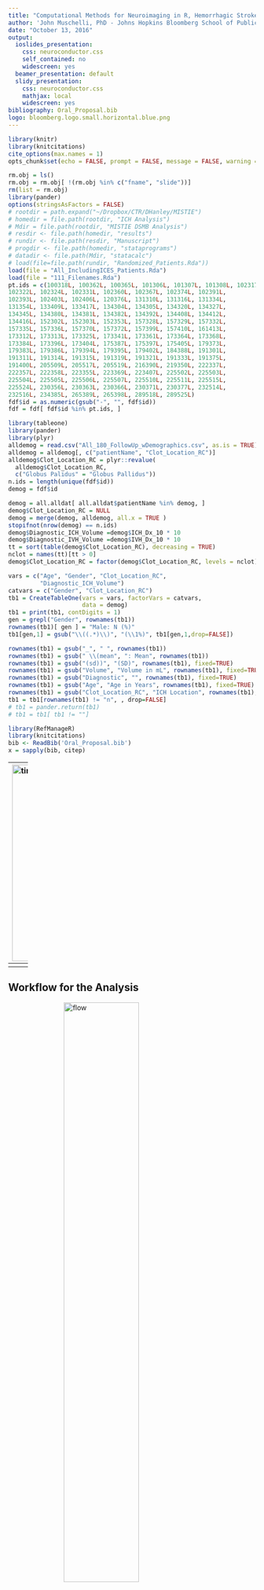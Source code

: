 ```yaml
---
title: "Computational Methods for Neuroimaging in R, Hemorrhagic Stroke and Neuroconductor"
author: 'John Muschelli, PhD - Johns Hopkins Bloomberg School of Public Health<br/> http://johnmuschelli.com/Rochester_2016.html <br/> <a href="https://twitter.com/strictlystat?lang=en">\@StrictlyStat</a> <br/> https://github.com/muschellij2'
date: "October 13, 2016"
output:
  ioslides_presentation:
    css: neuroconductor.css
    self_contained: no
    widescreen: yes
  beamer_presentation: default
  slidy_presentation:
    css: neuroconductor.css
    mathjax: local
    widescreen: yes
bibliography: Oral_Proposal.bib
logo: bloomberg.logo.small.horizontal.blue.png
---
```



<script type="text/x-mathjax-config">
MathJax.Hub.Config({ TeX: { extensions: ["color.js"] }});
</script>

```r
library(knitr)
library(knitcitations)
cite_options(max.names = 1)
opts_chunk$set(echo = FALSE, prompt = FALSE, message = FALSE, warning = FALSE, comment = "", results = 'hide')
```


```r
rm.obj = ls()
rm.obj = rm.obj[ !(rm.obj %in% c("fname", "slide"))]
rm(list = rm.obj)
library(pander)
options(stringsAsFactors = FALSE)
# rootdir = path.expand("~/Dropbox/CTR/DHanley/MISTIE")
# homedir = file.path(rootdir, "ICH Analysis")
# Mdir = file.path(rootdir, "MISTIE DSMB Analysis")
# resdir <- file.path(homedir, "results")
# rundir <- file.path(resdir, "Manuscript")
# progdir <- file.path(homedir, "stataprograms")
# datadir <- file.path(Mdir, "statacalc")
# load(file=file.path(rundir, "Randomized_Patients.Rda"))
load(file = "All_IncludingICES_Patients.Rda")
load(file = "111_Filenames.Rda")
pt.ids = c(100318L, 100362L, 100365L, 101306L, 101307L, 101308L, 102317L, 
102322L, 102324L, 102331L, 102360L, 102367L, 102374L, 102391L, 
102393L, 102403L, 102406L, 120376L, 131310L, 131316L, 131334L, 
131354L, 133409L, 133417L, 134304L, 134305L, 134320L, 134327L, 
134345L, 134380L, 134381L, 134382L, 134392L, 134408L, 134412L, 
134416L, 152302L, 152303L, 152353L, 157328L, 157329L, 157332L, 
157335L, 157336L, 157370L, 157372L, 157399L, 157410L, 161413L, 
173312L, 173313L, 173325L, 173341L, 173361L, 173364L, 173368L, 
173384L, 173396L, 173404L, 175387L, 175397L, 175405L, 179373L, 
179383L, 179386L, 179394L, 179395L, 179402L, 184388L, 191301L, 
191311L, 191314L, 191315L, 191319L, 191321L, 191333L, 191375L, 
191400L, 205509L, 205517L, 205519L, 216390L, 219350L, 222337L, 
222357L, 222358L, 223355L, 223369L, 223407L, 225502L, 225503L, 
225504L, 225505L, 225506L, 225507L, 225510L, 225511L, 225515L, 
225524L, 230356L, 230363L, 230366L, 230371L, 230377L, 232514L, 
232516L, 234385L, 265389L, 265398L, 289518L, 289525L)
fdf$id = as.numeric(gsub("-", "", fdf$id))
fdf = fdf[ fdf$id %in% pt.ids, ]
```

```r
library(tableone)
library(pander)
library(plyr)
alldemog = read.csv("All_180_FollowUp_wDemographics.csv", as.is = TRUE)
alldemog = alldemog[, c("patientName", "Clot_Location_RC")]
alldemog$Clot_Location_RC = plyr::revalue(
  alldemog$Clot_Location_RC,
  c("Globus Palidus" = "Globus Pallidus"))
n.ids = length(unique(fdf$id))
demog = fdf$id 

demog = all.alldat[ all.alldat$patientName %in% demog, ]
demog$Clot_Location_RC = NULL
demog = merge(demog, alldemog, all.x = TRUE )
stopifnot(nrow(demog) == n.ids)
demog$Diagnostic_ICH_Volume =demog$ICH_Dx_10 * 10 
demog$Diagnostic_IVH_Volume =demog$IVH_Dx_10 * 10 
tt = sort(table(demog$Clot_Location_RC), decreasing = TRUE)
nclot = names(tt)[tt > 0]
demog$Clot_Location_RC = factor(demog$Clot_Location_RC, levels = nclot)

vars = c("Age", "Gender", "Clot_Location_RC",
         "Diagnostic_ICH_Volume")
catvars = c("Gender", "Clot_Location_RC")
tb1 = CreateTableOne(vars = vars, factorVars = catvars, 
                     data = demog)
tb1 = print(tb1, contDigits = 1)
gen = grepl("Gender", rownames(tb1))
rownames(tb1)[ gen ] = "Male: N (%)"
tb1[gen,1] = gsub("\\((.*)\\)", "(\\1%)", tb1[gen,1,drop=FALSE])

rownames(tb1) = gsub("_", " ", rownames(tb1))
rownames(tb1) = gsub(" \\(mean", ": Mean", rownames(tb1))
rownames(tb1) = gsub("(sd))", "(SD)", rownames(tb1), fixed=TRUE)
rownames(tb1) = gsub("Volume", "Volume in mL", rownames(tb1), fixed=TRUE)
rownames(tb1) = gsub("Diagnostic", "", rownames(tb1), fixed=TRUE)
rownames(tb1) = gsub("Age", "Age in Years", rownames(tb1), fixed=TRUE)
rownames(tb1) = gsub("Clot_Location_RC", "ICH Location", rownames(tb1), fixed=TRUE)
tb1 = tb1[rownames(tb1) != "n", , drop=FALSE]
# tb1 = pander.return(tb1)
# tb1 = tb1[ tb1 != ""]
```

```r
library(RefManageR)
library(knitcitations)
bib <- ReadBib('Oral_Proposal.bib')
x = sapply(bib, citep)
```

----
<img src="figures/My_timeline.gif" style="width:1050px; height:400px; display: block; margin: auto;" alt="timeline">


## The MISTIE Stroke Trial 

* Minimally Invasive Surgery plus r-tPA for Intracerebral Hemorrhage Evacuation (<strong>MISTIE</strong>) 
    - Multi-center, multi-national Phase II clinical trial
    - Alteplase (donated by Genentech)

<div class="container">
<div id="left_col">
<img src="figures/MISTIE3-LOGO.png" style="width:200px; height:100px; display: block; margin: auto;" alt="MISTIE LOGO">
</div>
<div id="right_col">
PI: Dr. Dan Hanley
<img src="figures/Hanley.jpg" style="width:60%; display: block; margin: auto;" alt="Hanley">
</div>
</div>

* http://braininjuryoutcomes.com/mistie-about



## Intracranial/Intracerebral Hemorrhage (ICH)

<div class="container" style='font-size: 28pt;'> 
   <div id="left_col">

<img src="figures/stroke_hem_web.jpg" alt="hemorrhagic" style="display: block; margin: auto; width: 80%">

<p style = "font-size:10.5px; ">
<a href = "http://www.heartandstroke.com/site/c.ikIQLcMWJtE/b.3484153/k.7675/Stroke__Hemorrhagic_stroke.htm" style ="word-wrap: break-word;" >http://www.heartandstroke.com/site/c.ikIQLcMWJtE/b.3484153/k.7675/Stroke__Hemorrhagic_stroke.htm</a>
</p>

</div>
   <div id="right_col">

- When a blood vessel ruptures into tissue
- ≈ 13% of strokes


<img src="figures/spinning_brain_hemorrhage.gif" style="width:105%;  display: block; margin: auto;" alt="spinning">


  </div>

</div>


# Larger Hemorrhage Volume ⇒ Worse Outcome

```r
bibliography() 
```

# Goal: <br> Automatic Hemorrhage Volume Estimation 


# How do we measure hemorrhages?

## X-ray Computed Tomography (CT) Scans
<div class="notes">
Images are acquired from an X-ray scanner.  
x-ray goes around object and detector the other side of the object determines how many x-rays are recovered 
- fancy transform
- Image!
</div>
<div style="width:48%;float:left;">
<sub><sup><sub><sup>Image from http://www.cyberphysics.co.uk/topics/medical/CTScanner.htm</sup></sub></sup></sub>
![inline fill](figures/CT_diagram2.gif)
<br>
</div>
<div style="margin-left:48%;">
<img src="figures/Original_Image.png" style="width:100%;  display: block; margin: auto;" alt="MISTIE LOGO">
</div>




## Image Representation: voxels (3D pixels)
<div class="columns-2">
<img src="figures/Zoom_No_ICH.png"  style="width:100%;  display: block; margin: auto;">
<br>
<img src="figures/movie_final.gif" style="width:80%;  inline; display: block; margin: auto;" loop=infinite>

<p style='font-size: 10pt;'>Muschelli, John, Elizabeth Sweeney, and Ciprian Crainiceanu. "brainR: Interactive 3 and 4D Images of High Resolution Neuroimage Data." R JOURNAL 6.1 (2014): 42-48.</p>
</div>

## Terminology: Neuroimaging to Data/Statistics

<div style="font-size: 30pt">
* Segmentation ⇔ classification 
* Image ⇔ 3-dimensional array
    - composed of voxels
    - a typical CT has $512 \times 512 \times 30 ≈ 7.8$ million voxels
* Mask/Region of Interest ⇔ binary (0/1) image 
</div>


# How do we measure volume (currently)?

## Manual Segmentation

<div class="columns-2">
<img src="figures/Original_Image.png" style="width:100%;  display: block; margin: auto;" alt="MISTIE LOGO">
<br/>
<img src="figures/SS_Image_PrePredict_ROI_Mask.png" style="width:100%;  display: block; margin: auto;" alt="MISTIE LOGO">
</div>



---- 
<div class="container"> 
<div id="left_col2"> 
  <h2>Workflow for the Analysis</h2>
  </div>    
  <div id="right_col2">
<img src="figures/PITCH_Imaging_Pipeline_Flowchart_short_ct.png" style="width:55%; display: block; margin: auto;" alt="flow">
  </div>
</div>

---- 
<div class="container"> 
<div id="left_col2"> 
  <h2>Workflow for the Analysis</h2>
  </div>    
  <div id="right_col2">
<img src="figures/PITCH_Imaging_Pipeline_Flowchart_short.png" style="width:55%; display: block; margin: auto;" alt="flow">
  </div>
</div>



## Problem: CT Scans Capture **Everything**

<img src="figures/the_room.png" style="width:100%; display: block; margin: auto;" alt="The room">


## Brain Segmentation of CT Scans

* Muschelli, John, et al. "Validated automatic brain extraction of head CT images." NeuroImage 114 (2015): 379-385. http://bit.ly/CTBET_RCODE 

<div class="columns-2">
<img src="figures/Original_Image.png" style="width:100%;  display: block; margin: auto;" alt="MISTIE LOGO">
<br/>
<img src="figures/SS_Image.png" style="width:100%;  display: block; margin: auto;" alt="MISTIE LOGO">
</div>

---- 
<div class="container"> 
<div id="left_col2"> 
  <h2>Workflow for the Analysis</h2>
  </div>    
  <div id="right_col2">
<img src="figures/PITCH_Imaging_Pipeline_Flowchart_short_bet.png" style="width:55%; display: block; margin: auto;" alt="flow">
  </div>
</div>


# Hemorrhage Segmentation 


## Subject Data used: 111 scans (1 Per Patient)
<div id="wrap">
<div id="left_col">

```r
tb1 = cbind(rownames(tb1), tb1)
rownames(tb1) = NULL
tb1[,1] = gsub("   ", "&nbsp;&nbsp;&nbsp;", tb1[,1])
ind = grepl("Clot Location", tb1[,1])
tb1[ind,1] = gsub("RC", "", tb1[ind,1])
tb1[ind,1] = gsub("^Clot", "Reader-Based Clot", tb1[ind,1])
pander(tb1, justify = c("lr"))
```

</div>
<div id="right_col"  style='font-size: 24pt;'>


- Adults (inclusion criteria 18-80 years old)
- Mostly males
- Different sites, scanners, and locations in the brain

</div>

</div>

---- 
<div class="container"> 
<div id="left_col2"> 
  <h2>Workflow for the Analysis</h2>
  </div>    
  <div id="right_col2">
<img src="figures/PITCH_Imaging_Pipeline_Flowchart_short_pred.png" style="width:55%; display: block; margin: auto;" alt="flow">
  </div>
</div>

----
<div class="container"> 
<div id="left_col2"> 
  <h2> Predictors of ICH </h2>
 
  - Local "neighborhood" moments (mean, sd, skew, kurtosis)

Local Mean: $\bar{x}(v) = \frac{1}{27} \sum\limits_{k}^{27} x_k(v)$ <img src="figures/voxel_figure.gif" loop=infinite style="width:45%;  display: inline; margin: auto;">  

  - Threshold intensity
  - Gaussian Smoother (**big** neighborhood)

    
  
  
  </div>    
  <div id="right_col2"> 
  <img src="figures/Just_The_Covariates2.png" style="width:80%; display: block; margin: auto;" alt="Preds">  
  </div>
</div>



----

<div class="container"> 
<div id="left_col2"> 
  <h2>Data Structure for One Patient </h2> 
  
  - Each subject has matrix $X_{i}$
  - $V_{i}$ - voxels per person 
  - $P$ - number of predictors
  - $y_i$ - manual segmentation
  
 </div>    
  <div id="right_col2">   
  <img src="figures/voxel_stacking_i.png" style="width:100%;  display: block; margin: auto;" alt="MISTIE LOGO">  
  </div>
</div>  
  

----

<div class="container"> 
<div id="left_col2"> 
  <h2>Aggregate Data</h2>
  Training Data Structure
  
  * Stack together 10 randomly selected patients
  * Train model/classifier on this design matrix

  </div>    
  <div id="right_col2">
  <img src="figures/Large_Design_Matrix_small.jpg" style="width:45%;  display: block; margin: auto;" alt="MISTIE LOGO">  
  </div> 
</div>


## Fit Models / Classifier

Again, $y_{i}(v)$ is the presence / absence of ICH for voxel $v$ from person $i$.  

General model form: 
$$
 P\{y_{i}(v) = 1\}  \propto f\{X_{i}(v)\}
$$

## Models Fit on the Training Data

- Logistic Regression: \(f(X_{i}(v)) = \text{expit} \left\{ \beta_0 + \sum_{k= 1}^{p} x_{i, k}(v)\beta_{k}\right\}  \) (`glm` function)
- Generalized Additive Model `r citep("hastie_generalized_1990")` 
    - fit using penalized thin plate splines (`mgcv` package)
- LASSO `r citep(c("tibshirani_regression_1996", "friedman_regularization_2010"))` (`glmnet` package): 
$$ \mathcal{L}\left[\left.Y_{i}(v) \right|\, f\{X_i(v)\}\right] \propto \beta_0 + \sum_{k= 1}^{p} x_{i, k}(v) \beta_{k} + \lambda \sum_{k= 1}^{p} \left|\beta_{k}\right|
$$
- Random Forests `r citep(c("randomForest", "breiman2001random"))` (`randomForest` package)
<div class="centerer">
\(f(X_{i}(v)) \propto\) <img src="figures/Random_Forest.png" style="width:40%;inline;" alt="random forest">
</div>

# All results are on the 101 scans/patients <br/> not in the training data

----
<div class="container"> 
<div id="left_col"> 

- Get prediction for each voxel: $\hat{p}_{i}(v) = \hat{P}(y_i(v) = 1)$
- Threshold to get a binary value: $\hat{y}_{i} = \hat{p}_{i}(v) > 0.5$


$$
\text{Estimated Volume}_{i} = \text{cc per voxel} \times \sum_{v}^{V_i} \hat{y}_{i}(v)
$$

$$
\text{Volume}_{i}  = \text{cc per voxel} \times \sum_{v}^{V_i} y_{i}(v)
$$

- cc = cubic centimeters
- one milliliter (mL) = 1 cc

  </div>    
  <div id="right_col">
  <img src="figures/PITCH_Imaging_Pipeline_Flowchart_short_bin_box.png" style="width:100%; display: block; margin: auto;" alt="flow">  
  </div>
</div>

## Predicted Volume Estimates True Volume <img src="figures/Reseg_Volume_Logistic.png" style="width:55%;  display: block; margin: auto;" alt="Reseg">

## All models predicted volume pretty well <img src="figures/Reseg_Volume_Comparison.png" style="width:55%;  display: block; margin: auto;" alt="Reseg">


## Two Segmentations: Same Volume
<div class="columns-2">
<img src="figures/Reseg_161-413_20110710_1619_CT_2_HEAD_Head_Prediction.png" style="width:100%;  display: block; margin: auto;" alt="MISTIE LOGO">
<br/>
<img src="figures/Reseg_161-413_20110710_1619_CT_2_HEAD_Head_Random_Prediction.png" style="width:100%;  display: block; margin: auto;" alt="MISTIE LOGO">
</div>


## Patient with Median Overlap

<img src="figures/Reseg_Figure_DSI_Quantile_050_native_no_DSI.png" style="width:100%;  display: block; margin: auto;" alt="MISTIE LOGO"> 



## Conclusions of Stroke Analyses

<div style="font-size: 24pt">

- We can segment ICH volume from CT scans 
- The predictors seemed to be the "secret sauce"
    - not the algorithm
- Chose the Random Forest
    - PItcHPERFeCT: Primary Intracranial Hemorrhage Probability Estimation using Random Forests on CT

- R Package: [https://github.com/muschellij2/ichseg](https://github.com/muschellij2/ichseg)    
- Shiny Application [http://johnmuschelli.com/ich_segment.html](http://johnmuschelli.com/ich_segment.html)

</div>


---- 
<div class="container"> 
<div id="left_col2"> 
  <h2>Workflow for the Analysis</h2>
<div style='font-size: 32pt;'>
  
Statistical methods are just one part
  
  - Downstream from many steps 

</div>  
  </div>    
  <div id="right_col2">
<img src="figures/PITCH_Imaging_Pipeline_Flowchart_short_box_stat.png" style="width:55%; display: block; margin: auto;" alt="flow">
  </div>
</div>

----
<div class="container"> 
<div id="left_col2"> 
  <h2>Workflow for the Analysis</h2>
<div style='font-size: 32pt;'>
  
Multiple pieces of software used

  - all different syntax
</div>
  </div>    
  <div id="right_col2">
<img src="figures/PITCH_Imaging_Pipeline_Flowchart_short_matlab.png" style="width:55%; display: block; margin: auto;" alt="flow">
  </div>
</div>


## This isn't atypical: lots of software choices

<img src="figures/carp_2012_figure_full.jpg" style="width:650px; display: block; margin: auto;" alt="flow">

<!-- ![](figures/carp_2012_figure_full.jpg) -->

From Carp, Joshua. "The secret lives of experiments: methods reporting in the fMRI literature." Neuroimage 63.1 (2012): 289-300.



```r
if (!require(cranlogs)) {
  devtools::install_github("metacran/cranlogs")
}
first_date = "2014-01-10"
today = Sys.Date()
long_today = format(Sys.time(), "%B %d, %Y")
packs = c("fslr", "brainR", "matlabr", "spm12r", "WhiteStripe", "oasis", "freesurfer", "papayar")
last_week = cran_downloads( when = "last-week",
                            packages = packs)
last_week = plyr::ddply(last_week, .(package), summarise, 
                  Last_Week = sum(count))
dl = cran_downloads( from = first_date, to = today,
                     packages = packs)
dl = ddply(dl, .(package), summarise, All_Time = sum(count))
dl = merge(dl, last_week)
dl = plyr::arrange(dl, desc(Last_Week))
colnames(dl) = c("Package", "All Time", "Last Week")
made_packs = c("fslr", "spm12r", "freesurfer")
made_packs = dl$Package[ dl$Package %in% made_packs] 
dl$Package[ dl$Package %in% made_packs] = paste0("<strong>", made_packs, "</strong>")
```


# <img src="figures/Better_Neuron_note.png" style="width:10%; display: inline; margin: auto;" alt="flow"> Neuroconductor: <br> A Framework for Reproducible Neuroimaging Analysis <br> in R


----
<div class="container"> 
<div id="left_col2"> 
  <h2>Neuroconductor Goal: </h2>
<div style='font-size: 24pt;'>
  
Lower the bar to entry 

- all R code
    - pipeline tool
    - native R code

Statisticians involved with entire pipeline
  
  - pipeline sensitivity analyses
</div>
  </div>    
  <div id="right_col2">
<img src="figures/PITCH_Imaging_Pipeline_Flowchart_short_R.png" style="width:55%; display: block; margin: auto;" alt="flow">
  </div>
</div>




## Current Progress (my R packages)

Number of downloads as of `r format(today, format="%B %d, %Y")` (`cranlogs` package):

<div class="container"> 
   <div class="left-half">

```r
DT::datatable(dl, filter = "none", selection = "none", rownames = FALSE,
          options = list(dom = 't', autoWidth = TRUE,
                         columnDefs = list(list(
                           className = 'dt-center',
                           targets = 0))),
          escape = FALSE
)
```
</div>
   <div class="right-half">
  <img src="figures/carp_2012_figure_box_crop.jpg" style="width:80%;  display: block; margin: auto;" alt="carp_box">  
  </div> 
</div>


----
<div class="container"> 
<div id="left_col2"> 
  <h2>Neuroconductor Goal: </h2>
<div style='font-size: 28pt;'>
  
Centralize the packages
  
- [Medical Imaging Task View](https://cran.r-project.org/web/views/MedicalImaging.html) 
    - no tutorials
- [Neuroconductor Repository](https://github.com/neuroconductor-devel/)
  </p>
</div>   
</div>    
  <div id="right_col2">
<img src="figures/grandma_meme.jpg" style="width:75%; display: block; margin: auto;" alt="flow">
  <p style='font-size: 12pt;'> From [https://imgflip.com/memegenerator/Grandma-Finds-The-Internet](https://imgflip.com/memegenerator/Grandma-Finds-The-Internet).
  </p>
  </div>
</div>


----
<div class="container"> 
<div class="left-half"> 
  <h2>Neuroconductor Goal: </h2>
  
  <p>
  Detailed **tutorials** on how to actually perform an analysis
  
  See [http://johnmuschelli.com/neuroc/](http://johnmuschelli.com/neuroc/)
  
  </p>
</div>    
<div class="right-half"> 
<img src="figures/cat_analysis.gif" style="width:100%; display: block; margin: auto;" alt="flow">
  <p style='font-size: 10pt;'> From [http://i.imgur.com/0Y1xISa.gifv](http://i.imgur.com/0Y1xISa.gifv).
  </p>

  </div>
</div>



----
<div class="container"> 
<div id="left_col2"> 
  <h2>Neuroconductor Goal: </h2>
  
<div style='font-size: 28pt;'>
  
Provide package checks / rules / **stability** 
  
- check against other imaging software (e.g. FSL)

</div> 
  </p>
</div>    
  <div id="right_col2">
  
  <img src="figures/github-logo.png" style="width:50%; display: block; margin: auto;" alt="flow"> 

  <img src="figures/travis_logo.png" style="width:75%; display: block; margin: auto;" alt="flow">   

  <img src="figures/docker.png" style="width:75%; display: block; margin: auto;" alt="flow">   
  
<!-- <img src="figures/new_package_meme.jpg" style="width:75%; display: block; margin: auto;" alt="flow"> -->
<!--   <p style='font-size: 12pt;'> From [https://memegenerator.net/instance/51553268](https://memegenerator.net/instance/51553268). -->
<!--   </p> -->
  </div>
</div>



## Benefits of Neuroconductor: 

<div style='font-size: 32pt;'>
  
Allow neuroimaging to use all the things R has to offer.
  
- Statistics
- Versioning and testing
- Reproducibile reports and analyses
- Shiny
  
</div>


## <img src="figures/Better_Neuron_note.png" style="width:10%; display: inline; margin: auto;" alt="flow"> Neuroconductor Downsides

<div style='font-size: 28pt;'>

1.  More control over the workflow = more work (**for us statisticians**!)
2.  Users need external software (versions/installation)
3.  No control over external software
    - if maintainer changes something, not much recourse
4.  Need the content (buy-in from the community)

</div>

## How do I get started?

<div class="container"> 
   <div class="left-half" style="font-size: 28pt;">
   
Neuroconductor Content:
[http://johnmuschelli.com/neuroc/](http://johnmuschelli.com/neuroc/)

Coursera Course: 
Introduction to Neurohacking In R

[https://www.coursera.org/learn/neurohacking/](https://www.coursera.org/learn/neurohacking/)

</div>
   <div class="right-half">
   <img src="figures/neurohacking_logo.png" style="width:60%; display: block; margin: auto;" alt="neurohacking">
</div>
</div>

## Thanks

<div class="container"> 
   <div class="left-half" style="font-size: 28pt;">
   Dan Hanley 
<img src="figures/Hanley.jpg" style="width:30%; margin: auto;" alt="Hanley">

   Ciprian Crainiceanu
   <img src="figures/Ciprian.jpg" style="width:20%;  margin: auto;" alt="neurohacking"> 
   

   Brian Caffo
   <img src="figures/bcaffo.jpg" style="width:20%;  margin: auto;" alt="neurohacking">
   


</div>
   <div class="right-half">
   
   Jean-Philippe Fortin <img src="figures/jp.png" style="width:25%;  margin: auto;" alt="neurohacking">      

   Adi Gherman
   <img src="figures/adi.png" style="width:20%;  margin: auto;" alt="neurohacking"> 
   
   
   Elizabeth Sweeney <img src="figures/sweeney.jpg" style="width:20%; margin: auto;" alt="neurohacking">   

      
</div>
</div>

# Questions



## Assessing Performance 
For each manual and automated segmentation, we can calculate the following 2-by-2 table, where the cells represent number of voxels and a corresponding Venn diagram:

<div style="width:45%;float: left;">
```r
mat = matrix(c("TN", "FN", "FP", "TP"), ncol=2, byrow=2)
colnames(mat) = rownames(mat) = c(0, 1)
names(dimnames(mat)) = c("PitCH", "Manual")
pander(mat, style="grid")
```

<table class = 'rmdtable' style='font-size: 26px;'>
<tr class = "header"><td></td><td></td><td colspan="2">Manual</td></tr>
<tr class = "header"><td></td><td></td><td>0</td><td>1</td></tr>
<tr><td rowspan="2"> PitCH</td><td>0</td><td style='font-size: 40px;'>TN</td><td style="color:blue">FN</td></tr>
<tr><td>1</td><td style="color:red">FP</td><td style="color:purple">TP</td></tr>
</table>
</div>

<div style="margin-left:48%;">
<img src="figures/Venn_Diagram_labeled.png" style="width:325px;height:325px;display: block; margin: auto;border:5px solid black"">
</div>

## Dice Similarity

<div style="width:48%;float:left;">
We calculate the Dice Similarity Index (DSI):
$$
\definecolor{red}{RGB}{255,0,0}
\definecolor{blue}{RGB}{0,0,255}
\definecolor{purple}{RGB}{128,0,128}
\definecolor{blac,}{RGB}{0,0,0}
\frac{ \color{purple} 2 \times \#  \text{TP} }{ \color{purple}  2 \times \#\text{TP} \color{black} + \color{red} \text{FN} \color{black} + \color{blue} \text{FP}} 
$$

- 0 indicates no overlap
- 1 means perfect agreement  
</div>

<div style="margin-left:48%;">

<img src="figures/Fraction_Figure.png" style="width:400px;height:460px;display: block; margin: auto;">

</div>



## <img src="figures/Reseg_Dice_Comparison.png" style="width:600px;  display: block; margin: auto;" alt="DICE">

## <img src="figures/Reseg_VarImpPlot.png" style="width:70%;  display: block; margin: auto;" alt="DICE">

## <img src="figures/Z_template.png" style="width:70%;  display: block; margin: auto;" alt="DICE">

## <img src="figures/Z_image.png" style="width:70%;  display: block; margin: auto;" alt="DICE">





## Under Development R Packages

1.  nitrc - download data from the **NITRC repository**
2.  MNITemplate$^*$ - data of a population-level "template" image
3.  EveTemplate$^*$ - data of a different template image
4.  kirby21 - data package with 2 subjects, 2 visits with multimodal imaging
5.  rcamino - interface to analyze DTI data
6.  msseg - MS lesion segmentation 
7.  extrantsr - pipelines for structural imaging analysis

Not started yet

8.  hcp - interface with Human Connectome Project
9.  afnir - R port of AFNI software (No. 2 on the chart)

$^*$ - working with Jean-Philippe Fortin on these


---

<div class="container"> 
<div id="left_col2"> 

```r
x = readLines("Rochester.Rmd")
x = trimws(x)
x = grep("^library\\(", x, value = TRUE)
libs = gsub("^library\\((.*)\\)", "\\1", x)
libs = c("rmarkdown", "knitr", libs)
libs = unique(libs)
libs = sort(libs)
last_lib = libs[length(libs)]
libs = paste0(libs[1:(length(libs) - 1)], collapse = ", ")
libs = paste0(libs, ", and ", last_lib)
```
The `r libs` packages were used to create this presentation in RStudio.
</div>
<div id="right_col2" style='font-size: 6pt;'> 

```r
devtools::session_info()
```
</div>
</div>



## Ischemic Stroke

<div class="container">
<div id="left_col">
<img src="figures/ischemic_stroke_edema_700w.jpg" alt="Ischemic" style="display: block; margin: auto; width: 80%">
</div>
<div id="right_col">

- Ischemic stroke - clot blocks oxygen/nutrients
- Tissue dies
- ≈87% of strokes

<p style = "font-size:10.5px;">
Image from <a href = "http://www.strokecenter.org/patients/about-stroke/ischemic-stroke/
" style ="word-wrap: break-word;" >http://www.strokecenter.org/patients/about-stroke/ischemic-stroke/
</a>
</p>
</div>
</div>

----
<div class="container"> 
<div class="left-half"> 
  <h2>Neuroconductor Goal: </h2>
  
  <p>
  R **Data** packages for testing
  
  - getting data is a common problem
  - developers can test packages
  - Kirby21 Data:
    - https://github.com/muschellij2/kirby21.t1
    - https://github.com/muschellij2/kirby21.t2
    - https://github.com/muschellij2/kirby21.flair
    - https://github.com/muschellij2/kirby21.fmri
    - https://github.com/muschellij2/kirby21.dti
  
  </p>
</div>    
  <div class="right-half"> 
<img src="figures/brains_meme.jpg" style="width:100%; display: block; margin: auto;" alt="flow">
  <p style='font-size: 12pt;'> From [https://memegenerator.net/Everywhere-Toy-Story](https://memegenerator.net/Everywhere-Toy-Story).
  </p>

  </div>
</div>



## Not Ischemic Stroke

<div class="container">
<div id="left_col">
<img src="figures/ischemic_stroke_edema_700w_not.jpg" alt="Ischemic" style="display: block; margin: auto; width: 80%">
</div>
<div id="right_col">

- Ischemic stroke - clot blocks oxygen/nutrients
- Tissue dies
- ≈87% of strokes

<p style = "font-size:10.5px;">
Image from <a href = "http://www.strokecenter.org/patients/about-stroke/ischemic-stroke/
" style ="word-wrap: break-word;" >http://www.strokecenter.org/patients/about-stroke/ischemic-stroke/
</a>
</p>
</div>
</div>
